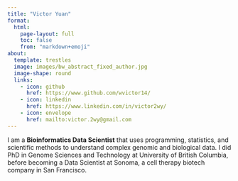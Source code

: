 ```yaml
---
title: "Victor Yuan"
format:
  html:
    page-layout: full
    toc: false
    from: "markdown+emoji"
about:
  template: trestles
  image: images/bw_abstract_fixed_author.jpg
  image-shape: round
  links:
    - icon: github
      href: https://www.github.com/wvictor14/
    - icon: linkedin
      href: https://www.linkedin.com/in/victor2wy/
    - icon: envelope
      href: mailto:victor.2wy@gmail.com
---
```


I am a  **Bioinformatics Data Scientist** that uses programming, statistics, and scientific methods to understand complex genomic and biological data. I did PhD in Genome Sciences and Technology at University of British Columbia, before becoming a Data Scientist at Sonoma, a cell therapy biotech company in San Francisco.